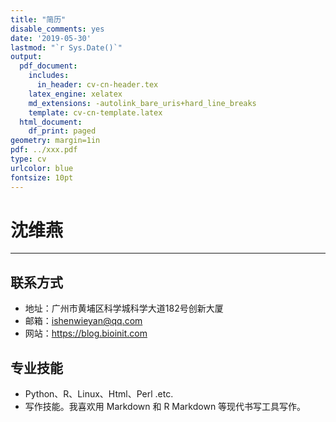 ```yaml
---
title: "简历"
disable_comments: yes
date: '2019-05-30'
lastmod: "`r Sys.Date()`"
output:
  pdf_document:
    includes:
      in_header: cv-cn-header.tex
    latex_engine: xelatex
    md_extensions: -autolink_bare_uris+hard_line_breaks
    template: cv-cn-template.latex
  html_document:
    df_print: paged
geometry: margin=1in
pdf: ../xxx.pdf
type: cv
urlcolor: blue
fontsize: 10pt
---
```


# 沈维燕

---

## 联系方式

- 地址：广州市黄埔区科学城科学大道182号创新大厦
- 邮箱：<ishenwieyan@qq.com>
- 网站：<https://blog.bioinit.com>



## 专业技能

- Python、R、Linux、Html、Perl .etc.
- 写作技能。我喜欢用 Markdown 和 R Markdown 等现代书写工具写作。





